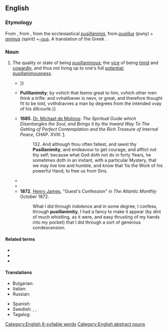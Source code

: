 ==English==

===Etymology===
{{root|en|ine-pro|*peh₂w-}}
From {{suffix|en|pusillanimous|alt1=pusillanim(ous)|ity}}, from {{uder|en|frm|pusillanimité}}, from the ecclesiastical {{uder|en|la|-}} ''[[pusillanimis]]'', from ''[[pusillus]]'' (puny) + ''[[animus]] (spirit) + ''[[-ous]]. A translation of the Greek {{m|grc|ὀλιγόψυχος||faint-hearted}}.

===Noun===
{{en-noun|~}}

# The quality or state of being [[pusillanimous]]; the [[vice]] of being [[timid]] and [[cowardly]], and thus not living up to one's full [[potential]]; [[pusillanimousness]].
#* {{RQ:Shakespeare Henry 4-2 Q1|act=IV|scene=ii|page=67|passage=The ſecond property of your excellent ſherris, is the vvarming of the blood, vvhich before (cold & ſetled) left the lyuer vvhite & pale, vvhich is the badge of '''puſilanimitie''' and covvardize: but the ſherris vvarmes it, and makes it courſe from the invvards to the partes extreames, {{...}}}}
#* {{RQ:Hobbes Leviathan|chapter=Of the Vertues Commonly Called Intellectual; and Their Contrary Defects|page=33|passage={{...}} '''Puſillanimity'''; by vvhich that ſeems great to him, vvhich other men think a trifle: and vvhatſoever is nevv, or great, and therefore thought fit to be told, vvithdravves a man by degrees from the intended vvay of his diſcourſe.}}
#* '''1685'''. [[w:Miguel de Molinos|Dr. Michael de Molinos]]: ''The Spiritual Guide which Disentangles the Soul, and Brings it by the Inward Way To The Getting of Perfect Contemplation and the Rich Treasure of Internal Peace'', CHAP. XVIII: [http://www.ccel.org/ccel/molinos/guide.html].
#*: 132. And although thou often fallest, and seest thy '''Pusillanimity''', and endeavour to get courage, and afflict not thy self; because what God doth not do in forty Years, he sometimes doth in an instant, with a particular Mystery, that we may live low and humble, and know that ‘tis the Work of his powerful Hand, to free us from Sins.
#* {{RQ:Gibbon Roman Empire|volume=I|chapter=I, Part III|passage=Instead of being confined within the walls of fortified cities, which the Romans considered as the refuge of weakness or '''pusillanimity''', the legions were encamped on the banks of the great rivers, and along the frontiers of the barbarians.}}
#* {{RQ:Irving History of New York|passage=their hectorings against an absent enemy, and their '''pusillanimity''' on his approach}}
#* '''1872''', [[w:Henry James|Henry James]], "Guest's Confession" in ''The Atlantic Monthly'' October 1872.
#*: What I did through indolence and in some degree, I confess, through '''pusillanimity''', I had a fancy to make it appear (by dint of much whistling, as it were, and easy thrusting of my hands into my pocket) that I did through a sort of generous condescension.

====Related terms====
* {{l|en|pusillanimous}}
* {{l|en|pusillanimousness}}
* {{l|en|faint-heartedness}}

====Translations====
{{trans-top|being timid}}
* Bulgarian: {{t+|bg|малодушие|n}}
* Italian: {{t+|it|pusillanimità|f}}
* Russian: {{t+|ru|малоду́шие|n}}
{{trans-mid}}
* Spanish: {{t+|es|pusilanimidad|f}}
* Swedish: {{t+|sv|räddhåga}}, {{t|sv|smomodighet}}, {{t+|sv|försagdhet}}
* Tagalog: {{t|tl|kahinaang loob}}
{{trans-bottom}}

[[Category:English 6-syllable words]]
[[Category:English abstract nouns]]
{{C|en|Fear}}